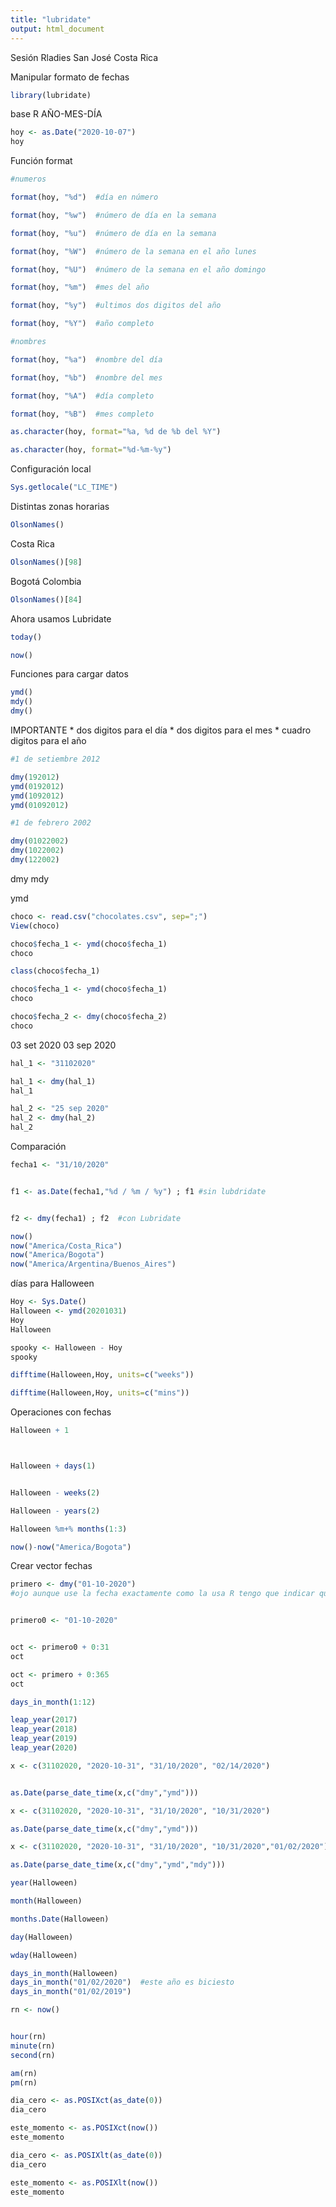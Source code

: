 ---
title: "lubridate"
output: html_document
---
Sesión Rladies San José Costa Rica 


Manipular formato de fechas 

```{r}
library(lubridate)
```


base R AÑO-MES-DÍA
```{r}
hoy <- as.Date("2020-10-07")
hoy
```

Función format
```{r}
#numeros

format(hoy, "%d")  #día en número

format(hoy, "%w")  #número de día en la semana

format(hoy, "%u")  #número de día en la semana

format(hoy, "%W")  #número de la semana en el año lunes

format(hoy, "%U")  #número de la semana en el año domingo

format(hoy, "%m")  #mes del año 

format(hoy, "%y")  #ultimos dos digitos del año 

format(hoy, "%Y")  #año completo 

#nombres

format(hoy, "%a")  #nombre del día 

format(hoy, "%b")  #nombre del mes

format(hoy, "%A")  #día completo 

format(hoy, "%B")  #mes completo 


```



```{r}
as.character(hoy, format="%a, %d de %b del %Y")
```

```{r}
as.character(hoy, format="%d-%m-%y")
```


Configuración local 

```{r}
Sys.getlocale("LC_TIME")
```


Distintas zonas horarias
```{r}
OlsonNames()
```


Costa Rica
```{r}
OlsonNames()[98]
```

Bogotá Colombia
```{r}
OlsonNames()[84]
```
Ahora usamos Lubridate

```{r}
today()
```


```{r}
now()
```


Funciones para cargar datos
```{r}
ymd()
mdy()
dmy()
```

IMPORTANTE 
* dos digitos para el día
* dos digitos para el mes 
* cuadro digitos para el año 

```{r}
#1 de setiembre 2012

dmy(192012)
ymd(0192012)
ymd(1092012)
ymd(01092012)

```

```{r}
#1 de febrero 2002

dmy(01022002)
dmy(1022002)
dmy(122002)
```
dmy
mdy

ymd

```{r}
choco <- read.csv("chocolates.csv", sep=";")
View(choco)
```


```{r}
choco$fecha_1 <- ymd(choco$fecha_1)
choco

class(choco$fecha_1)
```

```{r}
choco$fecha_1 <- ymd(choco$fecha_1)
choco
```


```{r}
choco$fecha_2 <- dmy(choco$fecha_2)
choco
```
03 set 2020
03 sep 2020 


```{r}
hal_1 <- "31102020"

hal_1 <- dmy(hal_1)
hal_1
```


```{r}
hal_2 <- "25 sep 2020"
hal_2 <- dmy(hal_2)
hal_2
```
Comparación

```{r}
fecha1 <- "31/10/2020"


f1 <- as.Date(fecha1,"%d / %m / %y") ; f1 #sin lubdridate


f2 <- dmy(fecha1) ; f2  #con Lubridate

```
```{r}
now()
now("America/Costa_Rica")
now("America/Bogota")
now("America/Argentina/Buenos_Aires")

```


días para Halloween
```{r}
Hoy <- Sys.Date()
Halloween <- ymd(20201031)
Hoy
Halloween
```




```{r}
spooky <- Halloween - Hoy
spooky
```





```{r}
difftime(Halloween,Hoy, units=c("weeks"))

difftime(Halloween,Hoy, units=c("mins"))

```



Operaciones con fechas 
```{r}

Halloween + 1



Halloween + days(1)


Halloween - weeks(2)

Halloween - years(2)

Halloween %m+% months(1:3)

now()-now("America/Bogota")

```
Crear vector fechas

```{r}
primero <- dmy("01-10-2020") 
#ojo aunque use la fecha exactamente como la usa R tengo que indicar que es una fecha 


primero0 <- "01-10-2020"


oct <- primero0 + 0:31
oct

oct <- primero + 0:365
oct
```



```{r}
days_in_month(1:12)
```

```{r}
leap_year(2017)
leap_year(2018)
leap_year(2019)
leap_year(2020)
```



```{r}
x <- c(31102020, "2020-10-31", "31/10/2020", "02/14/2020")


as.Date(parse_date_time(x,c("dmy","ymd")))
```

```{r}
x <- c(31102020, "2020-10-31", "31/10/2020", "10/31/2020")

as.Date(parse_date_time(x,c("dmy","ymd")))
```


```{r}
x <- c(31102020, "2020-10-31", "31/10/2020", "10/31/2020","01/02/2020")

as.Date(parse_date_time(x,c("dmy","ymd","mdy")))
```




```{r}
year(Halloween)

month(Halloween)

months.Date(Halloween)

day(Halloween)

wday(Halloween)

days_in_month(Halloween)
days_in_month("01/02/2020")  #este año es biciesto 
days_in_month("01/02/2019")


```


```{r}
rn <- now()


hour(rn)
minute(rn)
second(rn)

am(rn)
pm(rn)


```



```{r}
dia_cero <- as.POSIXct(as_date(0))
dia_cero
```



```{r}
este_momento <- as.POSIXct(now())
este_momento
```


```{r}
dia_cero <- as.POSIXlt(as_date(0))
dia_cero
```

```{r}
este_momento <- as.POSIXlt(now())
este_momento

```






